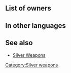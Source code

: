 {{Weapon Infobox
|tagid=SID_ノスフェラート
|weaponType=Red Tome
|weaponName={{PAGENAME}}
|might=9
|range=2
|effect=
|cost=200
|exclusive=0
|userVersion1=Closed|userVersion2=Open|statModifiers=0,9,0,0,0
|next=Fenrir+
|promotionRarity=5
|promotionTier=1
|required=Ruin
|SE=se_effect_nosferatu.flac
|properties=random_all
}}
==List of owners==
{{Skill Hero List}}
{{NoInheritHeroes}}

==In other languages==
{{OtherLanguages
|japanese=ノスフェラート
|german=Fenrir
|spanishEU=Fenrir
|spanishLA=Fenrir
|french=Fenrir
|italian=Fenrir
|chineseTW=地獄之炎
|portuguese=Fenrir
}}
==See also==
* [[Silver Weapons]]
{{Weapons Navbox}}
[[Category:Silver weapons]]